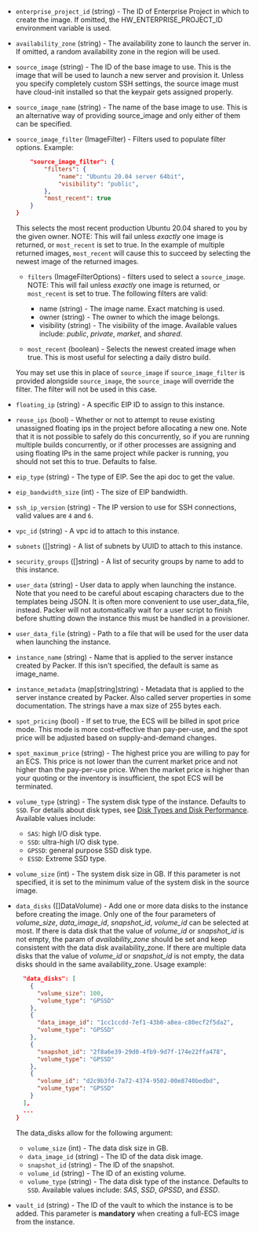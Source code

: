 <!-- Code generated from the comments of the RunConfig struct in builder/ecs/run_config.go; DO NOT EDIT MANUALLY -->

- `enterprise_project_id` (string) - The ID of Enterprise Project in which to create the image.
  If omitted, the HW_ENTERPRISE_PROJECT_ID environment variable is used.

- `availability_zone` (string) - The availability zone to launch the server in.
  If omitted, a random availability zone in the region will be used.

- `source_image` (string) - The ID of the base image to use. This is the image that will
  be used to launch a new server and provision it. Unless you specify
  completely custom SSH settings, the source image must have cloud-init
  installed so that the keypair gets assigned properly.

- `source_image_name` (string) - The name of the base image to use. This is an alternative way of
  providing source_image and only either of them can be specified.

- `source_image_filter` (ImageFilter) - Filters used to populate filter options. Example:
  
  ``` json {
      "source_image_filter": {
          "filters": {
              "name": "Ubuntu 20.04 server 64bit",
              "visibility": "public",
          },
          "most_recent": true
      }
  }
  ```
  
  This selects the most recent production Ubuntu 20.04 shared to you by
  the given owner. NOTE: This will fail unless *exactly* one image is
  returned, or `most_recent` is set to true. In the example of multiple
  returned images, `most_recent` will cause this to succeed by selecting
  the newest image of the returned images.
  
    - `filters` (ImageFilterOptions) - filters used to select a `source_image`.
      NOTE: This will fail unless *exactly* one image is returned, or
      `most_recent` is set to true.
      The following filters are valid:
  
      - name (string) - The image name. Exact matching is used.
      - owner (string) - The owner to which the image belongs.
      - visibility (string) - The visibility of the image. Available values include:
        *public*, *private*, *market*, and *shared*.
  
    - `most_recent` (boolean) - Selects the newest created image when true.
      This is most useful for selecting a daily distro build.
  
  You may set use this in place of `source_image` if `source_image_filter`
  is provided alongside `source_image`, the `source_image` will override
  the filter. The filter will not be used in this case.

- `floating_ip` (string) - A specific EIP ID to assign to this instance.

- `reuse_ips` (bool) - Whether or not to attempt to reuse existing unassigned floating ips in
  the project before allocating a new one. Note that it is not possible to
  safely do this concurrently, so if you are running multiple builds
  concurrently, or if other processes are assigning and using floating IPs
  in the same project while packer is running, you should not set this to true.
  Defaults to false.

- `eip_type` (string) - The type of EIP. See the api doc to get the value.

- `eip_bandwidth_size` (int) - The size of EIP bandwidth.

- `ssh_ip_version` (string) - The IP version to use for SSH connections, valid values are `4` and `6`.

- `vpc_id` (string) - A vpc id to attach to this instance.

- `subnets` ([]string) - A list of subnets by UUID to attach to this instance.

- `security_groups` ([]string) - A list of security groups by name to add to this instance.

- `user_data` (string) - User data to apply when launching the instance. Note that you need to be
  careful about escaping characters due to the templates being JSON. It is
  often more convenient to use user_data_file, instead. Packer will not
  automatically wait for a user script to finish before shutting down the
  instance this must be handled in a provisioner.

- `user_data_file` (string) - Path to a file that will be used for the user data when launching the
  instance.

- `instance_name` (string) - Name that is applied to the server instance created by Packer. If this
  isn't specified, the default is same as image_name.

- `instance_metadata` (map[string]string) - Metadata that is applied to the server instance created by Packer. Also
  called server properties in some documentation. The strings have a max
  size of 255 bytes each.

- `spot_pricing` (bool) - If set to true, the ECS will be billed in spot price mode.
  This mode is more cost-effective than pay-per-use, and the spot price will be adjusted based on supply-and-demand changes.

- `spot_maximum_price` (string) - The highest price you are willing to pay for an ECS. This price is not lower than the current market price and
  not higher than the pay-per-use price. When the market price is higher than your quoting or the inventory is insufficient,
  the spot ECS will be terminated.

- `volume_type` (string) - The system disk type of the instance. Defaults to `SSD`.
  For details about disk types, see
  [Disk Types and Disk Performance](https://support.huaweicloud.com/en-us/productdesc-evs/en-us_topic_0014580744.html).
  Available values include:
    - `SAS`: high I/O disk type.
    - `SSD`: ultra-high I/O disk type.
    - `GPSSD`: general purpose SSD disk type.
    - `ESSD`: Extreme SSD type.

- `volume_size` (int) - The system disk size in GB. If this parameter is not specified,
  it is set to the minimum value of the system disk in the source image.

- `data_disks` ([]DataVolume) - Add one or more data disks to the instance before creating the image.
  Only one of the four parameters of *volume_size*, *data_image_id*, *snapshot_id*, *volume_id*
  can be selected at most.
  If there is data disk that the value of *volume_id* or *snapshot_id* is not empty, the param of
  *availability_zone* should be set and keep consistent with the data disk availability_zone.
  If there are multiple data disks that the value of *volume_id* or *snapshot_id* is not empty, the data
  disks should in the same availability_zone.
  Usage example:
  
  ``` json {
    "data_disks": [
      {
        "volume_size": 100,
        "volume_type": "GPSSD"
      },
      {
        "data_image_id": "1cc1ccdd-7ef1-43b0-a8ea-c80ecf2f5da2",
        "volume_type": "GPSSD"
      },
      {
        "snapshot_id": "2f8a6e39-29d0-4fb9-9d7f-174e22ffa478",
        "volume_type": "GPSSD"
      },
      {
        "volume_id": "d2c9b3fd-7a72-4374-9502-00e8740bedbd",
        "volume_type": "GPSSD"
      }
    ],
    ...
  }
  ```
  
  The data_disks allow for the following argument:
    -  `volume_size` (int) - The data disk size in GB.
    -  `data_image_id` (string) - The ID of the data disk image.
    -  `snapshot_id` (string) - The ID of the snapshot.
    -  `volume_id` (string) - The ID of an existing volume.
    -  `volume_type` (string) - The data disk type of the instance. Defaults to `SSD`.
        Available values include: *SAS*, *SSD*, *GPSSD*, and *ESSD*.

- `vault_id` (string) - The ID of the vault to which the instance is to be added.
  This parameter is **mandatory** when creating a full-ECS image from the instance.

<!-- End of code generated from the comments of the RunConfig struct in builder/ecs/run_config.go; -->
